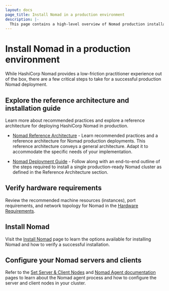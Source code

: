 ```yaml
---
layout: docs
page_title: Install Nomad in a production environment
description: |-
  This page contains a high-level overview of Nomad production installation and links review hardware requirements, reference architecture, a deployment guide, and configuration documentation.
---
```


# Install Nomad in a production environment

While HashiCorp Nomad provides a low-friction practitioner experience out of
the box, there are a few critical steps to take for a successful production
Nomad deployment.

## Explore the reference architecture and installation guide

Learn more about recommended practices and explore a reference architecture for
deploying HashiCorp Nomad in production.

- [Nomad Reference Architecture][] - Learn recommended practices and a reference
  architecture for Nomad production deployments. This reference architecture
  conveys a general architecture. Adapt it to accommodate the specific needs
  of your implementation.

- [Nomad Deployment Guide][] - Follow along with an end-to-end outline of the
  steps required to install a single production-ready Nomad cluster as defined
  in the Reference Architecture section.

## Verify hardware requirements

Review the recommended machine resources (instances), port requirements, and
network topology for Nomad in the [Hardware Requirements](/nomad/docs/install/production/requirements).

## Install Nomad

Visit the [Install Nomad](/nomad/docs/install) page to learn the options
available for installing Nomad and how to verify a successful
installation.

## Configure your Nomad servers and clients

Refer to the [Set Server & Client Nodes](/nomad/docs/operations/nomad-agent)
and [Nomad Agent documentation](/nomad/commands/agent) pages to learn about the
Nomad agent process and how to configure the server and client nodes in your
cluster.

[nomad reference architecture]: /nomad/tutorials/enterprise/production-reference-architecture-vm-with-consul
[nomad deployment guide]: /nomad/tutorials/enterprise/production-deployment-guide-vm-with-consul
